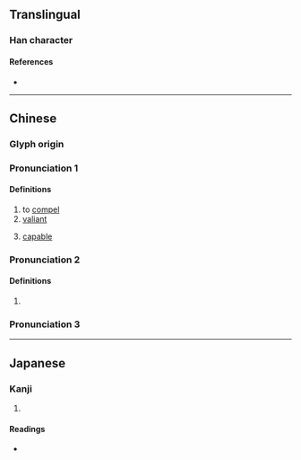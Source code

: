 {{character info/new}}
==Translingual==

===Han character===
{{Han char|rn=19|rad=力|as=11|sn=13|four=|canj=NIKS|ids=⿱強力}}

====References====
* {{Han ref|kx=0149.080|dkj=02425|dj=0337.010|hdz=10379.100|uh=52E5|ud=21221}}

----

==Chinese==
{{zh-forms}}

===Glyph origin===
{{Han etym}}

===Pronunciation 1===
{{zh-pron
|m=qiǎng
|mn=khiàng
|mc=y
|oc=y
|cat=v,a
}}

====Definitions====
{{zh-hanzi}}

# to [[compel]]
# [[valiant]]
# {{lb|zh|Min Nan|sometimes|disapproving}} [[capable]]

===Pronunciation 2===
{{zh-pron
|m=jiǎng
|cat=a
}}

====Definitions====
{{zh-hanzi}}

# {{zh-only|㔝勥}}

===Pronunciation 3===
{{zh-see|强|v|[[stubborn]]}}

----

==Japanese==

===Kanji===
{{ja-kanji|grade=|rs=力11}}

# {{rfdef|ja|sort=力11}}

====Readings====
* {{ja-readings|on=[[きょう]] (kyō), [[ごう]] (gō)|kun=[[せまる]] (semaru), [[つとめる]] (tsutomeru)}}